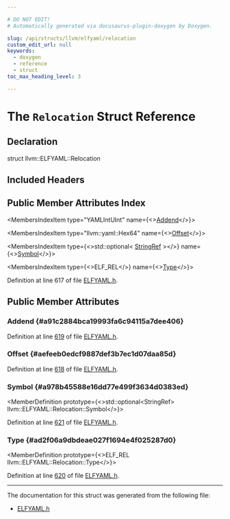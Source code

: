 ```yaml
---

# DO NOT EDIT!
# Automatically generated via docusaurus-plugin-doxygen by Doxygen.

slug: /api/structs/llvm/elfyaml/relocation
custom_edit_url: null
keywords:
  - doxygen
  - reference
  - struct
toc_max_heading_level: 3

---
```





# The `Relocation` Struct Reference

<DoxygenPage pluginConfig={pluginConfig}>



## Declaration

<CodeBlock>struct llvm::ELFYAML::Relocation</CodeBlock>

## Included Headers

<IncludesList>
<IncludesListItem
  filePath="llvm/ObjectYAML/ELFYAML.h"
  permalink="/docs/api/files/include/include/llvm/include/llvm/objectyaml/elfyaml-h"
  isLocal="true" />
</IncludesList>

## Public Member Attributes Index

<MembersIndex>

<MembersIndexItem
  type="YAMLIntUInt"
  name={<><a href="#a91c2884bca19993fa6c94115a7dee406">Addend</a></>}>
</MembersIndexItem>

<MembersIndexItem
  type="llvm::yaml::Hex64"
  name={<><a href="#aefeeb0edcf9887def3b7ec1d07daa85d">Offset</a></>}>
</MembersIndexItem>

<MembersIndexItem
  type={<>std::optional&lt; <a href="/docs/api/classes/llvm/stringref">StringRef</a> &gt;</>}
  name={<><a href="#a978b45588e16dd77e499f3634d0383ed">Symbol</a></>}>
</MembersIndexItem>

<MembersIndexItem
  type={<>ELF&#95;REL</>}
  name={<><a href="#ad2f06a9dbdeae027f1694e4f025287d0">Type</a></>}>
</MembersIndexItem>

</MembersIndex>


Definition at line 617 of file <a href="/docs/api/files/include/include/llvm/include/llvm/objectyaml/elfyaml-h">ELFYAML.h</a>.

<SectionDefinition>

## Public Member Attributes

### Addend {#a91c2884bca19993fa6c94115a7dee406}

<MemberDefinition
  prototype="YAMLIntUInt llvm::ELFYAML::Relocation::Addend">

Definition at line <a href="/docs/api/files/include/include/llvm/include/llvm/objectyaml/elfyaml-h/#l00619">619</a> of file <a href="/docs/api/files/include/include/llvm/include/llvm/objectyaml/elfyaml-h">ELFYAML.h</a>.
</MemberDefinition>

### Offset {#aefeeb0edcf9887def3b7ec1d07daa85d}

<MemberDefinition
  prototype="llvm::yaml::Hex64 llvm::ELFYAML::Relocation::Offset">

Definition at line <a href="/docs/api/files/include/include/llvm/include/llvm/objectyaml/elfyaml-h/#l00618">618</a> of file <a href="/docs/api/files/include/include/llvm/include/llvm/objectyaml/elfyaml-h">ELFYAML.h</a>.
</MemberDefinition>

### Symbol {#a978b45588e16dd77e499f3634d0383ed}

<MemberDefinition
  prototype={<>std::optional&lt;StringRef&gt; llvm::ELFYAML::Relocation::Symbol</>}>

Definition at line <a href="/docs/api/files/include/include/llvm/include/llvm/objectyaml/elfyaml-h/#l00621">621</a> of file <a href="/docs/api/files/include/include/llvm/include/llvm/objectyaml/elfyaml-h">ELFYAML.h</a>.
</MemberDefinition>

### Type {#ad2f06a9dbdeae027f1694e4f025287d0}

<MemberDefinition
  prototype={<>ELF&#95;REL llvm::ELFYAML::Relocation::Type</>}>

Definition at line <a href="/docs/api/files/include/include/llvm/include/llvm/objectyaml/elfyaml-h/#l00620">620</a> of file <a href="/docs/api/files/include/include/llvm/include/llvm/objectyaml/elfyaml-h">ELFYAML.h</a>.
</MemberDefinition>

</SectionDefinition>

<hr/>

The documentation for this struct was generated from the following file:

<ul>
<li><a href="/docs/api/files/include/include/llvm/include/llvm/objectyaml/elfyaml-h">ELFYAML.h</a></li>
</ul>

</DoxygenPage>
